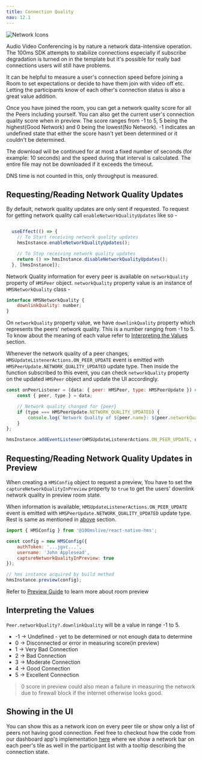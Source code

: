```yaml
---
title: Connection Quality
nav: 12.1
---
```


![Network Icons](/docs/v2/network-icons.png)

Audio Video Conferencing is by nature a network data-intensive operation. The 100ms SDK attempts to stabilize connections especially if subscribe degradation is turned on in the template but it's possible for really bad connections users will still have problems.

It can be helpful to measure a user's connection speed before joining a Room to set expectations or decide to have them join with video off etc. Letting the participants know of each other's connection status is also a great value addition.

Once you have joined the room, you can get a network quality score for all the Peers including yourself.
You can also get the current user's connection quality score when in preview.
The score ranges from -1 to 5, 5 being the highest(Good Network) and 0 being the lowest(No Network).
-1 indicates an undefined state that  either the score hasn't yet been determined or it couldn't be determined.

The download will be continued for at most a fixed number of seconds (for example: 10 seconds) and the speed during that interval is calculated.
The entire file may not be downloaded if it exceeds the timeout.

DNS time is not counted in this, only throughput is measured.

## Requesting/Reading Network Quality Updates

By default, network quality updates are only sent if requested. To request for getting network quality call `enableNetworkQualityUpdates` like so -

```js

  useEffect(() => {
    // To Start receiving network quality updates
    hmsInstance.enableNetworkQualityUpdates();

    // To Stop receiving network quality updates
    return () => hmsInstance.disableNetworkQualityUpdates();
  }, [hmsInstance]);
```

Network Quality information for every peer is available on `networkQuality` property of `HMSPeer` object. `networkQuality` property value is an instance of `HMSNetworkQuality` class -

```js
interface HMSNetworkQuality {
    downlinkQuality: number;
}
```

On `networkQuality` property value, we have `downlinkQuality` property which represents the peers' network quality. This is a number ranging from -1 to 5. To know about the meaning of each value refer to [Interpreting the Values](#interpreting-the-values) section.

Whenever the network quality of a peer changes, `HMSUpdateListenerActions.ON_PEER_UPDATE` event is emitted with `HMSPeerUpdate.NETWORK_QUALITY_UPDATED` update type. Then inside the function subscribed to this event, you can check `networkQuality` property on the updated `HMSPeer` object and update the UI accordingly.

```js
const onPeerListener = (data: { peer: HMSPeer, type: HMSPeerUpdate }) => {
    const { peer, type } = data;

    // Network quality changed for {peer}
    if (type === HMSPeerUpdate.NETWORK_QUALITY_UPDATED) {
        console.log(`Network Quality of ${peer.name}: ${peer.networkQuality?.downlinkQuality}`);
    }
};

hmsInstance.addEventListener(HMSUpdateListenerActions.ON_PEER_UPDATE, onPeerListener);
```

## Requesting/Reading Network Quality Updates in Preview

When creating a `HMSConfig` object to request a preview, You have to set the `captureNetworkQualityInPreview` property to `true` to get the users' downlink network
quality in preview room state.

When information is available, `HMSUpdateListenerActions.ON_PEER_UPDATE` event is emitted with `HMSPeerUpdate.NETWORK_QUALITY_UPDATED` update type. Rest is same as mentioned in [above](#requesting-reading-network-quality-updates) section.

```js
import { HMSConfig } from '@100mslive/react-native-hms';

const config = new HMSConfig({
    authToken: '...jgvc...',
    username: 'John Applesead',
    captureNetworkQualityInPreview: true
});

// hms instance acquired by build method
hmsInstance.preview(config);
```

Refer to [Preview Guide](/react-native/v2/how--to-guides/set-up-video-conferencing/preview) to learn more about room preview

## Interpreting the Values

`Peer.networkQuality?.downlinkQuality` will be a value in range -1 to 5.

-   -1 -> Undefined - yet to be determined or not enough data to determine
-   0 -> Disconnected or error in measuring score(in preview)
-   1 -> Very Bad Connection
-   2 -> Bad Connection
-   3 -> Moderate Connection
-   4 -> Good Connection
-   5 -> Excellent Connection

> 0 score in preview could also mean a failure in measuring the network due to firewall
> block if the internet otherwise looks good.

## Showing in the UI

You can show this as a network icon on every peer tile or show only a list of peers not having good connection.
Feel free to checkout how the code from our dashboard app's implementation [here](https://github.com/100mslive/100ms-react-native/tree/main/packages/react-native-hms/example)
where we show a network bar on each peer's tile as well in the participant list with a tooltip describing the connection state.
